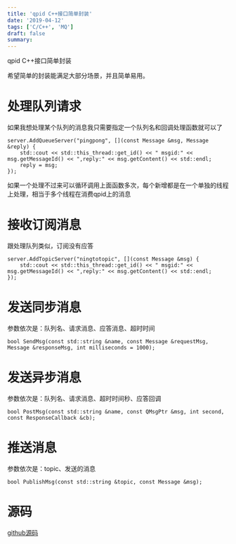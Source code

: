```yaml
---
title: 'qpid C++接口简单封装'
date: '2019-04-12'
tags: ['C/C++', 'MQ']
draft: false
summary: 
---
```


qpid C++接口简单封装

希望简单的封装能满足大部分场景，并且简单易用。

# 处理队列请求
如果我想处理某个队列的消息我只需要指定一个队列名和回调处理函数就可以了
```
server.AddQueueServer("pingpong", [](const Message &msg, Message &reply) {
    std::cout << std::this_thread::get_id() << " msgid:" << msg.getMessageId() << ",reply:" << msg.getContent() << std::endl;
    reply = msg;
});
```
如果一个处理不过来可以循环调用上面函数多次，每个新增都是在一个单独的线程上处理，相当于多个线程在消费qpid上的消息

# 接收订阅消息
跟处理队列类似，订阅没有应答
```
server.AddTopicServer("ningtotopic", [](const Message &msg) {
    std::cout << std::this_thread::get_id() << " msgid:" << msg.getMessageId() << ",reply:" << msg.getContent() << std::endl;
});
```

# 发送同步消息
参数依次是：队列名、请求消息、应答消息、超时时间
```
bool SendMsg(const std::string &name, const Message &requestMsg, Message &responseMsg, int milliseconds = 1000);
```

# 发送异步消息
参数依次是：队列名、请求消息、超时时间秒、应答回调
```
bool PostMsg(const std::string &name, const QMsgPtr &msg, int second, const ResponseCallback &cb);
```

# 推送消息
参数依次是：topic、发送的消息
```
bool PublishMsg(const std::string &topic, const Message &msg);
```

# 源码
[github源码](https://github.com/tujiaw/qpid-example)